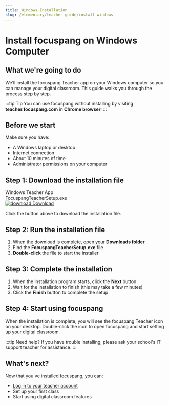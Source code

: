 ```yaml
---
title: Windows Installation
slug: /elementary/teacher-guide/install-windows
---
```


# Install focuspang on Windows Computer

## What we're going to do

We’ll install the focuspang Teacher app on your Windows computer so you can manage your digital classroom.
This guide walks you through the process step by step.

:::tip Tip
You can use focuspang without installing by visiting **teacher.focuspang.com** in **Chrome browser**!
:::

## Before we start

Make sure you have:

- A Windows laptop or desktop
- Internet connection
- About 10 minutes of time
- Administrator permissions on your computer

## Step 1: Download the installation file

<div class="fp-download-container fp-download-green">
  <div>
    <div class="fp-download-title">Windows Teacher App</div>
    <div class="fp-download-desc">FocuspangTeacherSetup.exe</div>
  </div>
  <a
    class="fp-download-button"
    href="https://ss1.cloud.kt.com:1000/focuspang-media/downloads/FocuspangTeacherSetup.exe"
  >
    <img
      class="fp-download-icon"
      src="/img/download-white-icon.svg"
      alt="download"
    />
    Download
  </a>
</div>

Click the button above to download the installation file.

## Step 2: Run the installation file

1. When the download is complete, open your **Downloads folder**
2. Find the **FocuspangTeacherSetup.exe** file
3. **Double-click** the file to start the installer

## Step 3: Complete the installation

1. When the installation program starts, click the **Next** button
2. Wait for the installation to finish (this may take a few minutes)
3. Click the **Finish** button to complete the setup

## Step 4: Start using focuspang

When the installation is complete, you will see the focuspang Teacher icon on your desktop.
Double-click the icon to open focuspang and start setting up your digital classroom.

:::tip Need help?
If you have trouble installing, please ask your school's IT support teacher for assistance.
:::

## What's next?

Now that you've installed focuspang, you can:

- [Log in to your teacher account](/docs/elementary/teacher-guide/login)
- Set up your first class
- Start using digital classroom features
